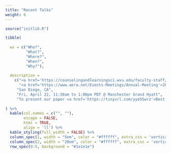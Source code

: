 ```yaml
---
title: "Recent Talks"
weight: 6
---
```


```r
source("initlib.R")
```

```r
tibble(
  
  ws = c("Who?",
         "What?",
         "Where?",
         "When?",
         "Why?"),
  
  description = 
    c("<a href='https://counselingandlearningsci.wvu.edu/faculty-staff/reagan-curtis'>Dr. Reagan Curtis</a>, Cari, and I",
      "<a href='https://www.aera.net/Events-Meetings/Annual-Meeting'>2022 AERA Annual Meeting</a>",
     "San Diego, CA",
     "Fri, April 22, 11:30am to 1:00pm PDT @ Manchester Grand Hyatt",
     "To present our paper <a href='https://tinyurl.com/yye55wrz'>Best of Both Worlds: Affordances of Mixing Machine Learning and Qualitative Content Analysis</a>")
  
) %>% 
  kable(col.names = c("", ""),
        escape = FALSE,
        html = TRUE,
        align = 'll') %>%
  kable_styling(full_width = FALSE) %>%
  column_spec(1, width = "5em", color = "#ffffff", extra_css = 'vertical-align: middle !important;', border_left = "2px #1e1e1e") %>%
  column_spec(2, width = "20em", color = "#ffffff", extra_css = 'vertical-align: middle !important;') %>%
  row_spec(0:5, background = "#1e1e1e")
```
</center>
